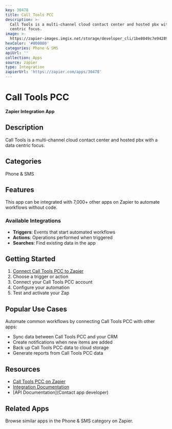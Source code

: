 ```yaml
---
key: 30478
title: Call Tools PCC
description: >-
  Call Tools is a multi-channel cloud contact center and hosted pbx with a data
  centric focus.
image: >-
  https://zapier-images.imgix.net/storage/developer_cli/1be8049c7e942893981ada69824820f5.png?auto=format%2Ccompress&ixlib=python-3.0.0&q=50
hexColor: '#000000'
categories: Phone & SMS
apiUrl: ''
collection: Apps
source: zapier
type: Integration
zapierUrl: 'https://zapier.com/apps/30478'
---
```

# Call Tools PCC

**Zapier Integration App**

## Description

Call Tools is a multi-channel cloud contact center and hosted pbx with a data centric focus.

## Categories

Phone & SMS

## Features

This app can be integrated with 7,000+ other apps on Zapier to automate workflows without code.

### Available Integrations

- **Triggers**: Events that start automated workflows
- **Actions**: Operations performed when triggered
- **Searches**: Find existing data in the app

## Getting Started

1. [Connect Call Tools PCC to Zapier](https://zapier.com/apps/30478)
2. Choose a trigger or action
3. Connect your Call Tools PCC account
4. Configure your automation
5. Test and activate your Zap

## Popular Use Cases

Automate common workflows by connecting Call Tools PCC with other apps:

- Sync data between Call Tools PCC and your CRM
- Create notifications when new items are added
- Back up Call Tools PCC data to cloud storage
- Generate reports from Call Tools PCC data

## Resources

- [Call Tools PCC on Zapier](https://zapier.com/apps/30478)
- [Integration Documentation](https://zapier.com/apps/30478/integrations)
- [API Documentation](Contact app developer)

## Related Apps

Browse similar apps in the Phone & SMS category on Zapier.
